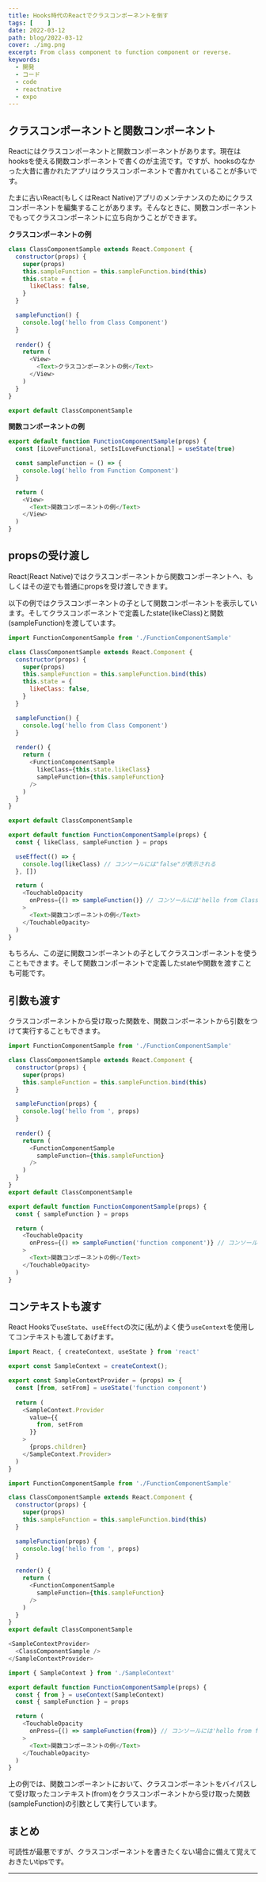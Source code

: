 ```yaml
---
title: Hooks時代のReactでクラスコンポーネントを倒す
tags: [    ]
date: 2022-03-12
path: blog/2022-03-12
cover: ./img.png
excerpt: From class component to function component or reverse.
keywords:
  - 開発
  - コード
  - code
  - reactnative
  - expo
---
```


## クラスコンポーネントと関数コンポーネント

Reactにはクラスコンポーネントと関数コンポーネントがあります。現在はhooksを使える関数コンポーネントで書くのが主流です。ですが、hooksのなかった大昔に書かれたアプリはクラスコンポーネントで書かれていることが多いです。

たまに古いReact(もしくはReact Native)アプリのメンテナンスのためにクラスコンポーネントを編集することがあります。そんなときに、関数コンポーネントでもってクラスコンポーネントに立ち向かうことができます。

**クラスコンポーネントの例**

```javascript
class ClassComponentSample extends React.Component {
  constructor(props) {
    super(props)
    this.sampleFunction = this.sampleFunction.bind(this)
    this.state = {
      likeClass: false,
    }
  }

  sampleFunction() {
    console.log('hello from Class Component')
  }
  
  render() {
    return (
      <View>
        <Text>クラスコンポーネントの例</Text>
      </View>
    )
  }
}

export default ClassComponentSample
```

**関数コンポーネントの例**

```javascript
export default function FunctionComponentSample(props) {
  const [iLoveFunctional, setIsILoveFunctional] = useState(true)

  const sampleFunction = () => {
    console.log('hello from Function Component')
  }

  return (
    <View>
      <Text>関数コンポーネントの例</Text>
    </View>
  )
}
```

## propsの受け渡し

React(React Native)ではクラスコンポーネントから関数コンポーネントへ、もしくはその逆でも普通にpropsを受け渡しできます。

以下の例ではクラスコンポーネントの子として関数コンポーネントを表示しています。そしてクラスコンポーネントで定義したstate(likeClass)と関数(sampleFunction)を渡しています。

```javascript
import FunctionComponentSample from './FunctionComponentSample'

class ClassComponentSample extends React.Component {
  constructor(props) {
    super(props)
    this.sampleFunction = this.sampleFunction.bind(this)
    this.state = {
      likeClass: false,
    }
  }

  sampleFunction() {
    console.log('hello from Class Component')
  }
  
  render() {
    return (
      <FunctionComponentSample
        likeClass={this.state.likeClass}
        sampleFunction={this.sampleFunction}
      />
    )
  }
}

export default ClassComponentSample
```

```javascript
export default function FunctionComponentSample(props) {
  const { likeClass, sampleFunction } = props

  useEffect(() => {
    console.log(likeClass) // コンソールには"false"が表示される
  }, [])

  return (
    <TouchableOpacity
      onPress={() => sampleFunction()} // コンソールには'hello from Class Component'が表示される
    >
      <Text>関数コンポーネントの例</Text>
    </TouchableOpacity>
  )
}
```

もちろん、この逆に関数コンポーネントの子としてクラスコンポーネントを使うこともできます。そして関数コンポーネントで定義したstateや関数を渡すことも可能です。

## 引数も渡す

クラスコンポーネントから受け取った関数を、関数コンポーネントから引数をつけて実行することもできます。

```javascript
import FunctionComponentSample from './FunctionComponentSample'

class ClassComponentSample extends React.Component {
  constructor(props) {
    super(props)
    this.sampleFunction = this.sampleFunction.bind(this)
  }

  sampleFunction(props) {
    console.log('hello from ', props)
  }
  
  render() {
    return (
      <FunctionComponentSample
        sampleFunction={this.sampleFunction}
      />
    )
  }
}
export default ClassComponentSample
```

```javascript
export default function FunctionComponentSample(props) {
  const { sampleFunction } = props

  return (
    <TouchableOpacity
      onPress={() => sampleFunction('function component')} // コンソールには'hello from function component'が表示される
    >
      <Text>関数コンポーネントの例</Text>
    </TouchableOpacity>
  )
}
```

## コンテキストも渡す

React Hooksで`useState`、`useEffect`の次に(私が)よく使う`useContext`を使用してコンテキストも渡してあげます。

```javascript
import React, { createContext, useState } from 'react'

export const SampleContext = createContext();

export const SampleContextProvider = (props) => {
  const [from, setFrom] = useState('function component')
  
  return (
    <SampleContext.Provider
      value={{
        from, setFrom
      }}
    >
      {props.children}
    </SampleContext.Provider>
  )
}
```

```javascript
import FunctionComponentSample from './FunctionComponentSample'

class ClassComponentSample extends React.Component {
  constructor(props) {
    super(props)
    this.sampleFunction = this.sampleFunction.bind(this)
  }

  sampleFunction(props) {
    console.log('hello from ', props)
  }
  
  render() {
    return (
      <FunctionComponentSample
        sampleFunction={this.sampleFunction}
      />
    )
  }
}
export default ClassComponentSample
```

```javascript
<SampleContextProvider>
  <ClassComponentSample />
</SampleContextProvider>
```

```javascript
import { SampleContext } from './SampleContext'

export default function FunctionComponentSample(props) {
  const { from } = useContext(SampleContext)
  const { sampleFunction } = props

  return (
    <TouchableOpacity
      onPress={() => sampleFunction(from)} // コンソールには'hello from function component'が表示される
    >
      <Text>関数コンポーネントの例</Text>
    </TouchableOpacity>
  )
}
```

上の例では、関数コンポーネントにおいて、クラスコンポーネントをバイパスして受け取ったコンテキスト(from)をクラスコンポーネントから受け取った関数(sampleFunction)の引数として実行しています。

## まとめ

可読性が最悪ですが、クラスコンポーネントを書きたくない場合に備えて覚えておきたいtipsです。

---
